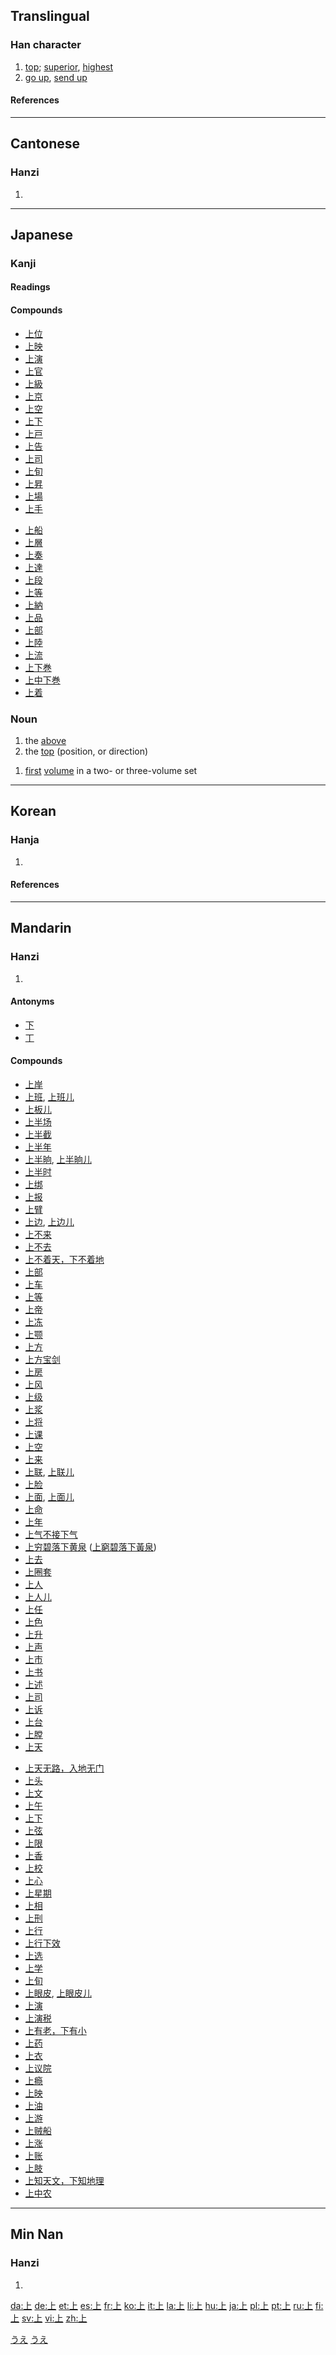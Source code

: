 {{see|丄}}<!-- may be replaced by zh-forms -->
==Translingual==
{{stroke order|type=animate}}
{{stroke order|strokes=3}}

===Han character===
{{Han char|rn=1|rad=一|as=02|sn=3|four=2110<sub>0</sub>|canj=卜一 (YM)|ids=⿱[[卜]][[一]]}}

# [[top]]; [[superior]], [[highest]]
# [[go up]], [[send up]]

====References====
{{Han ref|kx=0076.070|dkj=00013|dj=0145.010|hdz=10005.040|uh=4E0A|ud=19978|bh=A457|bd=42071}}

----

==Cantonese==

===Hanzi===
{{yue-hanzi|jyut=|y=seung5, seung6}}

# {{defn|Cantonese}}

----

==Japanese==

===Kanji===
{{ja-kanji|grade=1|rs=一02}}

====Readings====
{{ja-readings|on=[[じょう]] (''jō''), [[しょう]] (''shō'')|kun=[[うえ]] (''ue''), [[うわ]] (''uwa''), [[かみ]] (''kami''), [[あげる]] ([[上げる]], ''ageru''), [[あがる]] ([[上がる]], ''agaru''), [[のぼる]] ([[上る]], ''noboru''), [[のぼす]] ([[上す]], ''nobosu''), [[のぼせる]] ([[上せる]], ''noboseru'')}}

====Compounds====
{{top2}}
*[[上位]]
*[[上映]]
*[[上演]]
*[[上官]]
*[[上級]]
*[[上京]]
*[[上空]]
*[[上下]]
*[[上戸]]
*[[上告]]
*[[上司]]
*[[上旬]]
*[[上昇]]
*[[上場]]
*[[上手]]
{{mid2}}
*[[上船]]
*[[上層]]
*[[上奏]]
*[[上達]]
*[[上段]]
*[[上等]]
*[[上納]]
*[[上品]]
*[[上部]]
*[[上陸]]
*[[上流]]
*[[上下巻]]
*[[上中下巻]]
*[[上着]]
{{bottom}}

===Noun===
{{ja-noun|k|hira=うえ|rom=ue}}

# the [[above]]
# the [[top]] (position, or direction)
{{ja-noun|k|hira=じょう|rom=jō|hidx=しよう'}}
# [[first]] [[volume]] in a two- or three-volume set

[[Category:1000 Japanese basic words|うえ]]
[[Category:Japanese nouns|うえ]]

----

==Korean==

===Hanja===
{{ko-hanja|hangeul=상|rv=sang|mr=sang|eumhun=윗|ehrv=wit|ehmr=wit|ehy=}}

# {{defn|Korean}}

====References====
{{Hanja ref|nav=9799}}

----

==Mandarin==

===Hanzi===
{{cmn-hanzi|pin=[[shàng]] ([[shang4]])|wg=shang<sup>4</sup>}}

# {{defn|Mandarin}}

====Antonyms====
* [[下]]
* [[丅]]

====Compounds====
{{top2}}
*[[上岸]]
*[[上班]], [[上班儿]]
*[[上板儿]]
*[[上半场]]
*[[上半截]]
*[[上半年]]
*[[上半晌]], [[上半晌儿]]
*[[上半时]]
*[[上绑]]
*[[上报]]
*[[上臂]]
*[[上边]], [[上边儿]]
*[[上不来]]
*[[上不去]]
*[[上不着天，下不着地]]
*[[上部]]
*[[上车]]
*[[上等]]
*[[上帝]]
*[[上冻]]
*[[上颚]]
*[[上方]]
*[[上方宝剑]]
*[[上房]]
*[[上风]]
*[[上级]]
*[[上浆]]
*[[上将]]
*[[上课]]
*[[上空]]
*[[上来]]
*[[上联]], [[上联儿]]
*[[上脸]]
*[[上面]], [[上面儿]]
*[[上命]]
*[[上年]]
*[[上气不接下气]]
*[[上穷碧落下黄泉]] ([[上穷碧落下黄泉|上窮碧落下黃泉]])
*[[上去]]
*[[上圈套]]
*[[上人]]
*[[上人儿]]
*[[上任]]
*[[上色]]
*[[上升]]
*[[上声]]
*[[上市]]
*[[上书]]
*[[上述]]
*[[上司]]
*[[上诉]]
*[[上台]]
*[[上膛]]
*[[上天]]
{{mid2}}
*[[上天无路，入地无门]]
*[[上头]]
*[[上文]]
*[[上午]]
*[[上下]]
*[[上弦]]
*[[上限]]
*[[上香]]
*[[上校]]
*[[上心]]
*[[上星期]]
*[[上相]]
*[[上刑]]
*[[上行]]
*[[上行下效]]
*[[上选]]
*[[上学]]
*[[上旬]]
*[[上眼皮]], [[上眼皮儿]]
*[[上演]]
*[[上演税]]
*[[上有老，下有小]]
*[[上药]]
*[[上衣]]
*[[上议院]]
*[[上瘾]]
*[[上映]]
*[[上油]]
*[[上游]]
*[[上贼船]]
*[[上涨]]
*[[上账]]
*[[上肢]]
*[[上知天文，下知地理]]
*[[上中农]]

{{bottom}}

----

==Min Nan==

===Hanzi===
{{nan-hanzi|poj=siōng (siong<sup>7</sup>), siāng (siang<sup>7</sup>), chiūⁿ (chiuⁿ<sup>7</sup>), chhiūⁿ (chhiuⁿ<sup>7</sup>)}}

# {{defn|Min Nan}}

[[da:上]]
[[de:上]]
[[et:上]]
[[es:上]]
[[fr:上]]
[[ko:上]]
[[it:上]]
[[la:上]]
[[li:上]]
[[hu:上]]
[[ja:上]]
[[pl:上]]
[[pt:上]]
[[ru:上]]
[[fi:上]]
[[sv:上]]
[[vi:上]]
[[zh:上]]